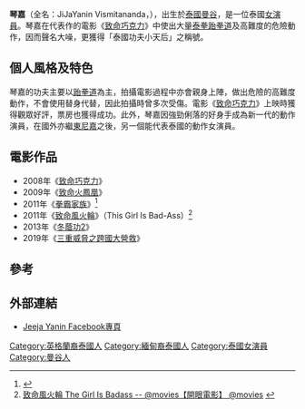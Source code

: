 {{blpsources|time=2021-06-01}}
{{notability unreferenced|time=2021-06-01}}
{{藝人
| 姓名 = JiJaYanin Vismitananda （ญาณิน วิสมิตะนันทน)
| 類型 = 女演員
| 圖片 =
| 圖片簡介 = 琴嘉
| 原名 =JiJaYanin Vismitananda 
| 外文名 = 
| 外文 = 
| 羅馬拼音 = 
| 英文名 =JeeJa Yanin 
| 綽號 = JeeJa(JiJa)(จีจ้า)
| 國籍 = 
| 出生日期 = {{birth_date_and_age|1984|03|31}}
| 出生地點 = {{THA}}[[曼谷|曼谷]] Dr. Panya General Hospital
| 逝世日期 =  
| 逝世地點 = 
| 職業 = [[演員|演員]]
| 語言 = [[泰文|泰文]]
| 教育程度 = Kasem Bundit University電影與數碼媒體系畢業
| 宗教信仰 = [[佛教|佛教]]
| 配偶 = 
| 代表作 = 電影《[[致命巧克力|致命巧克力]]》
| 活躍年代 = 2008年至今
}}

'''琴嘉'''（全名：JiJaYanin Vismitananda，{{bd|1984年|3月31日|}}），出生於[[泰國|泰國]][[曼谷|曼谷]]，是一位泰國[[女演員|女演員]]。琴嘉在代表作的電影《[[致命巧克力|致命巧克力]]》中使出大量[[泰拳|泰拳]][[跆拳道|跆拳道]]及高難度的危險動作，因而聲名大噪，更獲得「泰國功夫小天后」之稱號。

==個人風格及特色==
琴嘉的功夫主要以[[跆拳道|跆拳道]]為主，拍攝電影過程中亦會親身上陣，做出危險的高難度動作，不會使用替身代替，因此拍攝時曾多次受傷。電影《[[致命巧克力|致命巧克力]]》上映時獲得觀眾好評，票房也獲得成功。此外，琴嘉因強勁俐落的好身手成為新一代的動作演員，在國外亦繼[[東尼嘉|東尼嘉]]之後，另一個能代表泰國的動作女演員。

==電影作品==
* 2008年《[[致命巧克力|致命巧克力]]》
* 2009年《[[致命火鳳凰|致命火鳳凰]]》
* 2011年《[[拳霸家族|拳霸家族]]》<ref>{{Cite web |url=http://tw.movie.yahoo.com/movieinfo_main.html/id=4228 |title=泡菜拳霸(The Kick) - Yahoo!奇摩電影 |access-date=2013-12-27 |archive-date=2013-12-28 |archive-url=https://web.archive.org/web/20131228040036/http://tw.movie.yahoo.com/movieinfo_main.html/id=4228 |dead-url=no }}</ref>
* 2011年《[[致命風火輪|致命風火輪]]》（This Girl Is Bad-Ass）<ref>[http://app.atmovies.com.tw/movie/fgti52595182/ 致命風火輪 The Girl Is Badass -- @movies【開眼電影】 @movies] {{webarchive|url=https://web.archive.org/web/20131227085112/http://app.atmovies.com.tw/movie/fgti52595182/ |date=2013-12-27 }}</ref>
* 2013年《[[冬蔭功2|冬蔭功2]]》
* 2019年《[[三重威脅之跨國大營救|三重威脅之跨國大營救]]》

==參考==
{{reflist}}

==外部連結==
{{Portal box|泰國|电影}}
* [https://www.facebook.com/Jeejayaninofficial Jeeja Yanin Facebook專頁] {{Wayback|url=https://www.facebook.com/Jeejayaninofficial |date=20200417050305 }}

{{Normdaten}}
{{DEFAULTSORT: Jeeja}}
[[Category:英格蘭裔泰國人|Category:英格蘭裔泰國人]]
[[Category:緬甸裔泰國人|Category:緬甸裔泰國人]]
[[Category:泰國女演員|Category:泰國女演員]]
[[Category:曼谷人|Category:曼谷人]]